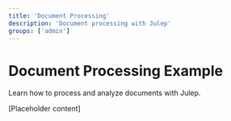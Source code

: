 ```yaml
---
title: 'Document Processing'
description: 'Document processing with Julep'
groups: ['admin']
---
```


# Document Processing Example

Learn how to process and analyze documents with Julep.

[Placeholder content] 